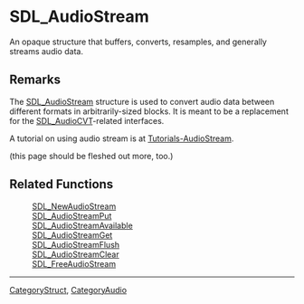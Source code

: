 = SDL_AudioStream =
An opaque structure that buffers, converts, resamples, and generally streams audio data.


== Remarks ==
The [[SDL_AudioStream]] structure is used to convert audio data between different formats in arbitrarily-sized blocks. It is meant to be a replacement for the [[SDL_AudioCVT]]-related interfaces.

A tutorial on using audio stream is at [[Tutorials-AudioStream]].

(this page should be fleshed out more, too.)

== Related Functions ==
:[[SDL_NewAudioStream]]
:[[SDL_AudioStreamPut]]
:[[SDL_AudioStreamAvailable]]
:[[SDL_AudioStreamGet]]
:[[SDL_AudioStreamFlush]]
:[[SDL_AudioStreamClear]]
:[[SDL_FreeAudioStream]]

----
[[CategoryStruct]], [[CategoryAudio]]
